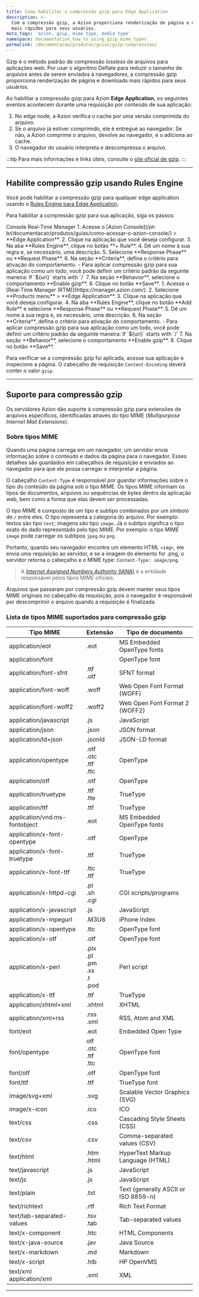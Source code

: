 ```yaml
---
title: Como habilitar a compressão gzip para Edge Application
description: >-
  Com a compressão gzip, a Azion proporciona renderização de página e downloads
  mais rápidos para seus usuários.
meta_tags: 'azion, gzip, mime type, media type'
namespace: documentation_how_to_using_gzip_mime_types
permalink: /documentacao/produtos/guias/gzip-compression/
---
```




Gzip é o método padrão de compressão *lossless* de arquivos para aplicações web. Por usar o algoritmo Deflate para reduzir o tamanho de arquivos antes de serem enviados a navegadores, a compressão gzip proporciona renderização de página e downloads mais rápidos para seus usuários.

Ao habilitar a compressão gzip para Azion **Edge Application**, os seguintes eventos acontecem durante uma requisição por conteúdo de sua aplicação:

1. No edge node, a Azion verifica o cache por uma versão comprimida do arquivo.
2. Se o arquivo já estiver comprimido, ele é entregue ao navegador. Se não, a Azion comprime o arquivo, devolve ao navegador, e o adiciona ao cache.
3. O navegador do usuário interpreta e descompressa o arquivo.

:::tip
Para mais informações e links úteis, consulte o [site oficial de gzip](https://www.gzip.org/).
:::

---

## Habilite compressão gzip usando Rules Engine

Você pode habilitar a compressão gzip para qualquer edge application usando o [Rules Engine para Edge Application](/pt-br/documentacao/produtos/build/edge-application/rules-engine/).

Para habilitar a compressão gzip para sua aplicação, siga os passos:

<Tabs client:visible>
    <Fragment slot="tab.console">Console</Fragment>
    <Fragment slot="tab.rtm">Real-Time Manager</Fragment>

<Fragment slot="panel.console">
1. Acesse o [Azion Console](/pt-br/documentacao/produtos/guias/como-acessar-o-azion-console/) > **Edge Application**.
2. Clique na aplicação que você deseja configurar.
3. Na aba **Rules Engine**, clique no botão **+ Rule**.
4. Dê um nome à sua regra e, se necessário, uma descrição.
5. Selecione **Response Phase** ou **Request Phase**.
6. Na seção **Criteria**, defina o critério para ativação do comportamento.
    - Para aplicar compressão gzip para sua aplicação como um todo, você pode definir um critério padrão da seguinte maneira: If `${uri}` starts with `/`
7. Na seção **Behavior**, selecione o comportamento **Enable gzip**.
8. Clique no botão **Save**.
</Fragment>

<Fragment slot="panel.rtm">
1. Acesse o [Real-Time Manager (RTM)](https://manager.azion.com/).
2. Selecione **Products menu** > **Edge Application**.
3. Clique na aplicação que você deseja configurar.
4. Na aba **Rules Engine**, clique no botão **Add Rule** e selecione **Response Phase** ou **Request Phase**.
5. Dê um nome à sua regra e, se necessário, uma descrição.
6. Na seção **Criteria**, defina o critério para ativação do comportamento.
    - Para aplicar compressão gzip para sua aplicação como um todo, você pode definir um critério padrão da seguinte maneira: If `${uri}` starts with `/`
7. Na seção **Behavior**, selecione o comportamento **Enable gzip**.
8. Clique no botão **Save**.
</Fragment>

</Tabs>

Para verificar se a compressão gzip foi aplicada, acesse sua aplicação e inspecione a página. O cabeçalho de requisição `Content-Encoding` deverá conter o valor `gzip`.

---

## Suporte para compressão gzip

Os servidores Azion dão suporte à compressão gzip para extensões de arquivos específicos, identificadas através do tipo MIME (*Multipurpose Internet Mail Extensions*).

### Sobre tipos MIME

Quando uma página carrega em um navegador, um servidor envia informação sobre o conteúdo e dados da página para o navegador. Esses detalhes são guardados em cabeçalhos de requisição e enviados ao navegador para que ele possa carregar e interpretar a página.

O cabeçalho `Content-Type` é responsável por guardar informações sobre o tipo do conteúdo da página sob o tipo MIME. Os tipos MIME informam os tipos de documentos, arquivos ou sequências de bytes dentro da aplicação web, bem como a forma que elas devem ser processadas.

O tipo MIME é composto de um tipo e subtipo combinados por um símbolo de `/` entre eles. O tipo representa a categoria do arquivo. Por exemplo: textos são tipo `text`; imagens são tipo `image`. Já o subtipo significa o tipo exato do dado representado pelo tipo MIME. Por exemplo: o tipo MIME `image` pode carregar os subtipos `jpeg` ou `png`.

Portanto, quando seu navegador encontra um elemento HTML `<img>`, ele envia uma requisição ao servidor, e se a imagem do elemento for .png, o servidor retorna o cabeçalho e o MIME type: `Content-Type: image/png`.

> A [*Internet Assigned Numbers Authority* (IANA)](https://www.iana.org/assignments/media-types/media-types.xhtml) é a entidade responsável pelos tipos MIME oficiais.

Arquivos que passaram por compressão gzip devem manter seus tipos MIME originais no cabeçalho da requisição, pois o navegador é responsável por descomprimir o arquivo quando a requisição é finalizada.

### Lista de tipos MIME suportados para compressão gzip

| Tipo MIME                     | Extensão                                    | Tipo de documento                        |
| --- | --- | --- |
| application/eot               | .eot                                         | MS Embedded OpenType fonts           |
| application/font              |                                              | OpenType font                        |
| application/font-sfnt         | .ttf <br/>.otf                               | SFNT format                          |
| application/font-woff         | .woff                                        | Web Open Font Format (WOFF)          |
| application/font-woff2        | .woff2                                       | Web Open Font Format 2 (WOFF2)       |
| application/javascript        | .js                                          | JavaScript                           |
| application/json              | .json                                        | JSON format                          |
| application/ld+json           | .jsonld                                      | JSON-LD format                       |
| application/opentype          | .otf<br/>.otc<br/>.ttf<br/>.ttc              | OpenType                             |
| application/otf               | .otf                                         | OpenType                             |
| application/truetype          | .ttf<br/>.tte                                | TrueType                             |
| application/ttf               | .ttf                                         | TrueType                             |
| application/vnd.ms-fontobject | .eot                                         | MS Embedded OpenType fonts           |
| application/x-font-opentype   | .otf                                         | OpenType                             |
| application/x-font-truetype   | .ttf                                         | TrueType                             |
| application/x-font-ttf        | .ttc <br/>.ttf                               | TrueType                             |
| application/x-httpd-cgi       | .pl <br/>.sh <br/>.cgi                       | CGI scripts/programs                 |
| application/x-javascript      | .js                                          | JavaScript                           |
| application/x-mpegurl         | .M3U8                                        | iPhone Index                         |
| application/x-opentype        | .ttc                                         | OpenType font                        |
| application/x-otf             | .otf                                         | OpenType font                        |
| application/x-perl            | .plx<br/>.pl<br/>.pm<br/>.xs<br/>.t<br/>.pod | Perl script                          |
| application/x-ttf             | .ttf                                         | TrueType                             |
| application/xhtml+xml         | .xhtml                                       | XHTML                                |
| application/xml+rss           | .rss <br/>.xml                               | RSS, Atom and XML                    |
| font/eot                      | .eot                                         | Embedded Open Type                   |
| font/opentype                 | otf<br/>.otc<br/>.ttf<br/>.ttc               | OpenType font                        |
| font/otf                      | .otf                                         | OpenType font                        |
| font/ttf                      | .ttf                                         | TrueType font                        |
| image/svg+xml                 | .svg                                         | Scalable Vector Graphics (SVG)       |
| image/x-icon                  | .ico                                         | ICO                                  |
| text/css                      | .css                                         | Cascading Style Sheets (CSS)         |
| text/csv                      | .csv                                         | Comma-separated values (CSV)         |
| text/html                     | .htm<br/>.html                               | HyperText Markup Language (HTML)     |
| text/javascript               | .js                                          | JavaScript                           |
| text/js                       | .js                                          | JavaScript                           |
| text/plain                    | .txt                                         | Text (generally ASCII or ISO 8859-n) |
| text/richtext                 | .rtf                                         | Rich Text Format                     |
| text/tab-separated-values     | .tsv<br/>.tab                                | Tab-separated values                 |
| text/x-component              | .htc                                         | HTML Components                      |
| text/x-java-source            | .jav                                         | Java Source                          |
| text/x-markdown               | .md                                          | Markdown                             |
| text/x-script                 | .hlb                                         | HP OpenVMS                           |
| text/xml<br/>application/xml  | .xml                                         | XML                                  |





---

